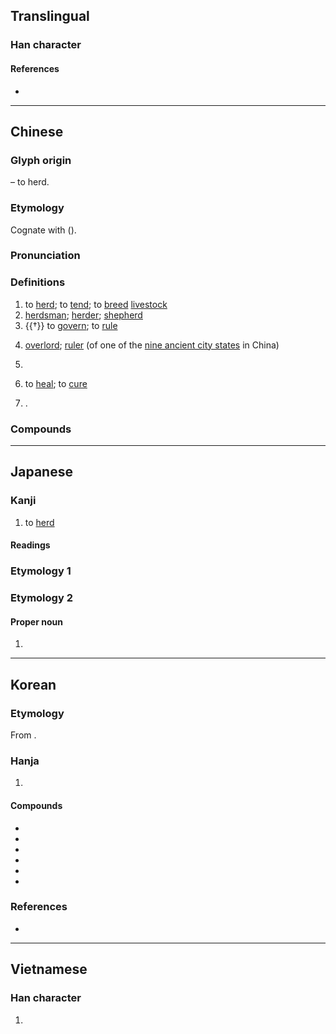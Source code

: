 {{also|攼}}
{{character info}}
==Translingual==

===Han character===
{{Han char|rn=93|rad=牛|as=04|sn=8|four=28540|canj=HQOK|ids=⿰牜攵}}

====References====
* {{Han ref|kx=0698.160|dkj=19950|dj=1110.140|hdz=31803.190|uh=7267|ud=29287|bh=AAAA|bd=43690}}

----

==Chinese==
{{zh-forms}}

===Glyph origin===
{{Han etyl}}
{{Han compound|牛|攴|ls=ic|t1=cow|t2=a whip}} – to herd.

===Etymology===
Cognate with {{cog|bo|འབྲོག་པ།||herdsman; nomad; shepherd}} ({{zh-ref|Schuessler, 2007}}).

===Pronunciation===
{{zh-pron
|m=mù
|m-s=
|c=muk6
|c-t=
|g=
|h=pfs=mu̍k
|j=
|mb=
|md=mŭk/muŏk
|md_note=muŏk - only in the sense “to heal; to cure”
|mn=bo̍k
|mn-t=mog8
|w=5moq
|x=
|mc=y
|oc=y
|cat=v,n,pn
}}

===Definitions===
{{zh-hanzi}}

# to [[herd]]; to [[tend]]; to [[breed]] [[livestock]]
# [[herdsman]]; [[herder]]; [[shepherd]]
# {{†}} to [[govern]]; to [[rule]]
# {{lb|zh|historical}} [[overlord]]; [[ruler]] (of one of the [[w:Jiuzhou|nine ancient city states]] in China)
# {{zh-short|畜牧業|animal husbandry}}
# {{lb|zh|Min Dong}} to [[heal]]; to [[cure]]
# {{surname|zh}}.

===Compounds===
{{zh-der|牧師|九牧|人牧|十羊九牧|卑以自牧|南牧|司牧|坰牧|如狼牧羊|山牧季移|岳牧|州牧|廣牧|放牧|放牧地|放牧業|方牧|明牧|李牧|杜牧|樵牧|民牧|海洋牧場|游牧|游牧民族|牧主|牧人|牧伯|牧區|牧司|牧圉|牧地|牧場|牧夫座|牧子|牧守|牧工|牧放|牧業|牧歌|牧民|牧瀆|牧牛兒|牧牛放馬|牧田|牧畜|牧神之笛|牧童|牧羊|牧羊犬|牧羊神|牧羊讀書|牧草|牧豎|牧豕聽經|牧豬奴戲|牧野|牧野之戰|牧養納畜|牧馬|田夫牧子|畜牧|畜牧學|畜牧業|耕牧|芻牧|蘇武牧羊|謙卑自牧|謙沖自牧|謙虛自牧|輪牧|農牧|飼牧|牧群}}

----

==Japanese==

===Kanji===
{{ja-kanji|grade=4|rs=牛04}}

# to [[herd]]

====Readings====
{{ja-readings
|goon=もく
|kanon=ぼく
|kun=まき-, か-う, やしな-う
}}

===Etymology 1===
{{ja-kanjitab|まき|yomi=k}}
{{ja-see|まき}}

===Etymology 2===
{{ja-kanjitab|まき|yomi=k}}

====Proper noun====
{{ja-pos|proper|まき}}

# {{surname|ja|sort=まき}}

----

==Korean==

===Etymology===
From {{der|ko|ltc|-}} {{ltc-l|牧|id=1}}. {{hanja-hunmong|목〮|mwok|人類#중02B}}

===Hanja===
{{ko-hanja-search}}
{{ko-hanja|치다|칠|목}}

# {{hanja form of|목|to [[herd]]}}

====Compounds====
{{der-top3|Compounds}}
* {{ko-l|목사|牧師}}
* {{ko-l|유목|遊牧}}
* {{ko-l|방목|放牧}}
* {{ko-l|목축|[[stock]]-[[farming]]|牧畜}}
* {{ko-l|목장|[[farm]]|牧場}}
* {{ko-l|목자|[[shepherd]]|牧者}}
{{der-bottom}}

===References===
* {{R:hanjadoc|7025}}

----

==Vietnamese==

===Han character===
{{vi-readings|reading=mục, mặt|rs=牛04}}

# {{rfdef|vi|sort=牛04}}